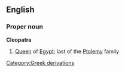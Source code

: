 ==English==
===Proper noun===
{{wikipedia}}
'''Cleopatra'''
#[[Queen]] of [[Egypt]]; last of the [[Ptolemy]] family
[[Category:Greek derivations]]